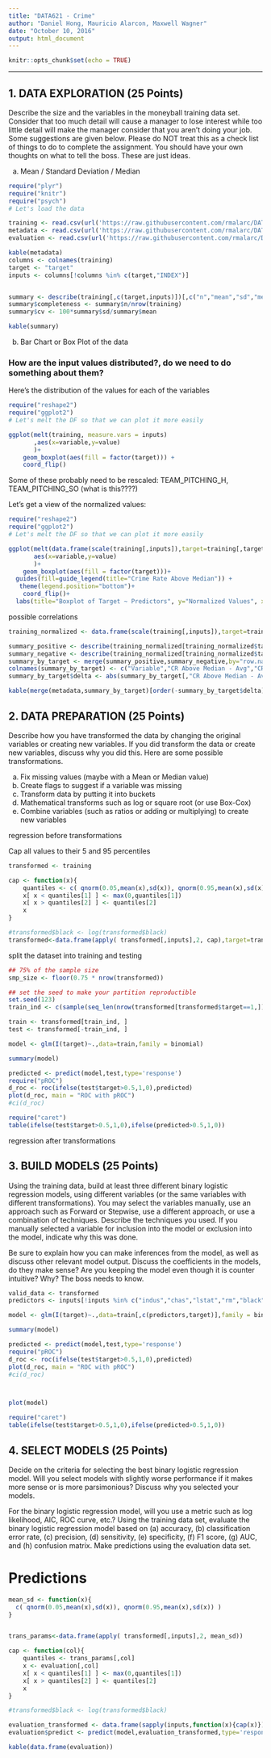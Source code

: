```yaml
---
title: "DATA621 - Crime"
author: "Daniel Hong, Mauricio Alarcon, Maxwell Wagner"
date: "October 10, 2016"
output: html_document
---
```


```r
knitr::opts_chunk$set(echo = TRUE)
```


* * * 


## 1. DATA EXPLORATION (25 Points)
Describe the size and the variables in the moneyball training data set. Consider that too much detail will cause a manager to lose interest while too little detail will make the manager consider that you aren't doing your job. Some suggestions are given below. Please do NOT treat this as a check list of things to do to complete the assignment. You should have your own thoughts on what to tell the boss. These are just ideas.

a. Mean / Standard Deviation / Median

```r
require("plyr")
require("knitr")
require("psych")
# Let's load the data

training <- read.csv(url('https://raw.githubusercontent.com/rmalarc/DATA621/master/hw03/crime-training-data.csv'))
metadata <- read.csv(url('https://raw.githubusercontent.com/rmalarc/DATA621/master/hw03/crime-metadata.csv'))
evaluation <- read.csv(url('https://raw.githubusercontent.com/rmalarc/DATA621/master/hw03/crime-evaluation-data.csv'))

kable(metadata)
columns <- colnames(training)
target <- "target"
inputs <- columns[!columns %in% c(target,"INDEX")]


summary <- describe(training[,c(target,inputs)])[,c("n","mean","sd","median","min","max")]
summary$completeness <- summary$n/nrow(training)
summary$cv <- 100*summary$sd/summary$mean

kable(summary)

```

b. Bar Chart or Box Plot of the data

### How are the input values distributed?, do we need to do something about them?

Here's the distribution of the values for each of the variables

```r
require("reshape2")
require("ggplot2")
# Let's melt the DF so that we can plot it more easily

ggplot(melt(training, measure.vars = inputs)
       ,aes(x=variable,y=value)
       )+
    geom_boxplot(aes(fill = factor(target))) +
    coord_flip()
```

Some of these probably need to be rescaled: TEAM_PITCHING_H, TEAM_PITCHING_SO  (what is this????)

Let's get a view of the normalized values:

```r
require("reshape2")
require("ggplot2")
# Let's melt the DF so that we can plot it more easily

ggplot(melt(data.frame(scale(training[,inputs]),target=training[,target]), measure.vars = inputs),
       aes(x=variable,y=value)
       )+
    geom_boxplot(aes(fill = factor(target)))+
  guides(fill=guide_legend(title="Crime Rate Above Median")) +
   theme(legend.position="bottom")+
    coord_flip()+
  labs(title="Boxplot of Target ~ Predictors", y="Normalized Values", x="Predictor")

```

possible correlations

```r

training_normalized <- data.frame(scale(training[,inputs]),target=training[,target])

summary_positive <- describe(training_normalized[training_normalized$target==1,c(target,inputs)])[,c("mean","n")]
summary_negative <- describe(training_normalized[training_normalized$target==0,c(target,inputs)])[,c("mean","n")]
summary_by_target <- merge(summary_positive,summary_negative,by="row.names")
colnames(summary_by_target) <- c("Variable","CR Above Median - Avg","CR Above Median - n","CR Below Median - Avg", "CR Below Median - n")
summary_by_target$delta <- abs(summary_by_target[,"CR Above Median - Avg"]-summary_by_target[,"CR Below Median - Avg"])

kable(merge(metadata,summary_by_target)[order(-summary_by_target$delta),])
```



## 2. DATA PREPARATION (25 Points)
Describe how you have transformed the data by changing the original variables or creating new variables. If you did transform the data or create new variables, discuss why you did this. Here are some possible transformations.

a. Fix missing values (maybe with a Mean or Median value)
b. Create flags to suggest if a variable was missing
c. Transform data by putting it into buckets
d. Mathematical transforms such as log or square root (or use Box-Cox)
e. Combine variables (such as ratios or adding or multiplying) to create new variables


regression before transformations



Cap all values to their 5 and 95 percentiles

```r

transformed <- training

cap <- function(x){
    quantiles <- c( qnorm(0.05,mean(x),sd(x)), qnorm(0.95,mean(x),sd(x)) )
    x[ x < quantiles[1] ] <- max(0,quantiles[1])
    x[ x > quantiles[2] ] <- quantiles[2]
    x
}

#transformed$black <- log(transformed$black)
transformed<-data.frame(apply( transformed[,inputs],2, cap),target=transformed$target)


```


split the dataset into training and testing

```r


## 75% of the sample size
smp_size <- floor(0.75 * nrow(transformed))

## set the seed to make your partition reproductible
set.seed(123)
train_ind <- c(sample(seq_len(nrow(transformed[transformed$target==1,])), size = smp_size/2),sample(seq_len(nrow(transformed[transformed$target==0,])), size = smp_size/2))

train <- transformed[train_ind, ]
test <- transformed[-train_ind, ]
```



```r

model <- glm(I(target)~.,data=train,family = binomial)

summary(model)

predicted <- predict(model,test,type='response')
require("pROC")
d_roc <- roc(ifelse(test$target>0.5,1,0),predicted)
plot(d_roc, main = "ROC with pROC")
#ci(d_roc)

require("caret")
table(ifelse(test$target>0.5,1,0),ifelse(predicted>0.5,1,0))

```


regression after transformations




## 3. BUILD MODELS (25 Points)

Using the training data, build at least three different binary logistic regression models, using different variables (or the same variables with different transformations). You may select the variables manually, use an approach such as Forward or Stepwise, use a different approach, or use a combination of techniques. Describe the techniques you used. If you manually selected a variable for inclusion into the model or exclusion into the model, indicate why this was done.

Be sure to explain how you can make inferences from the model, as well as discuss other relevant model output. Discuss the coefficients in the models, do they make sense? Are you keeping the model even though it is counter intuitive? Why? The boss needs to know.

```r
valid_data <- transformed
predictors <- inputs[!inputs %in% c("indus","chas","lstat","rm","black","zn")]

model <- glm(I(target)~.,data=train[,c(predictors,target)],family = binomial)

summary(model)

predicted <- predict(model,test,type='response')
require("pROC")
d_roc <- roc(ifelse(test$target>0.5,1,0),predicted)
plot(d_roc, main = "ROC with pROC")
#ci(d_roc)



plot(model)

require("caret")
table(ifelse(test$target>0.5,1,0),ifelse(predicted>0.5,1,0))

```


## 4. SELECT MODELS (25 Points)

Decide on the criteria for selecting the best binary logistic regression model. Will you select models with slightly worse performance if it makes more sense or is more parsimonious? Discuss why you selected your models. 

For the binary logistic regression model, will you use a metric such as log likelihood, AIC, ROC curve, etc.? Using the training data set, evaluate the binary logistic regression model based on (a) accuracy, (b) classification error rate, (c) precision, (d) sensitivity, (e) specificity, (f) F1 score, (g) AUC, and (h) confusion matrix. Make predictions using the evaluation data set.


# Predictions

```r

mean_sd <- function(x){
  c( qnorm(0.05,mean(x),sd(x)), qnorm(0.95,mean(x),sd(x)) )
}


trans_params<-data.frame(apply( transformed[,inputs],2, mean_sd))

cap <- function(col){
    quantiles <- trans_params[,col]
    x <- evaluation[,col]
    x[ x < quantiles[1] ] <- max(0,quantiles[1])
    x[ x > quantiles[2] ] <- quantiles[2]
    x
}

#transformed$black <- log(transformed$black)

evaluation_transformed <- data.frame(sapply(inputs,function(x){cap(x)}))
evaluation$predict <- predict(model,evaluation_transformed,type='response')>0.5

kable(data.frame(evaluation))
```